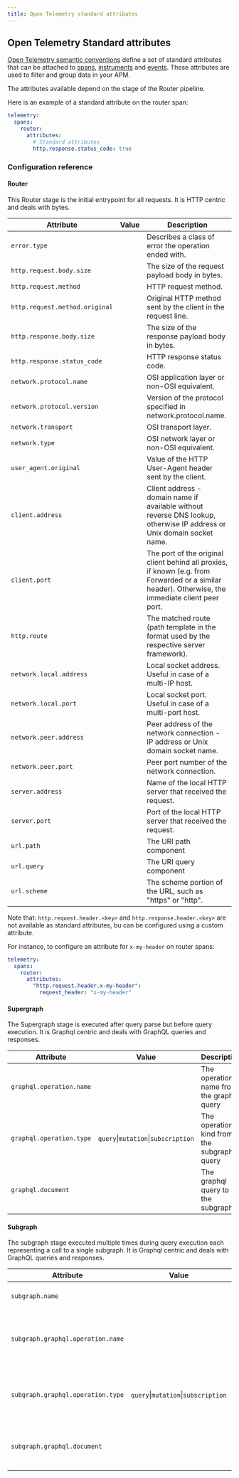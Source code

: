 ```yaml
---
title: Open Telemetry standard attributes
---
```


## Open Telemetry Standard attributes

[Open Telemetry semantic conventions](https://opentelemetry.io/docs/specs/semconv/) define a set of standard attributes 
that can be attached to [spans](spans.mdx), [instruments](instruments.mdx) and [events](events.mdx). These attributes are used to filter and group data in your APM.

The attributes available depend on the stage of the Router pipeline.

Here is an example of a standard attribute on the router span:

```yaml title="router.yaml"
telemetry:
  spans:
    router:
      attributes:
        # Standard attributes
        http.response.status_code: true
```

### Configuration reference 

#### Router
This Router stage is the initial entrypoint for all requests. It is HTTP centric and deals with bytes.

| Attribute                      | Value                               | Description                                                                                                                                        |
|--------------------------------|-------------------------------------|----------------------------------------------------------------------------------------------------------------------------------------------------|
| `error.type`                   |                                     | Describes a class of error the operation ended with.                                                                                               |
| `http.request.body.size`       |                                     | The size of the request payload body in bytes.                                                                                                     |
| `http.request.method`          |                                     | HTTP request method.                                                                                                                               |
| `http.request.method.original` |                                     | Original HTTP method sent by the client in the request line.                                                                                       |
| `http.response.body.size`      |                                     | The size of the response payload body in bytes.                                                                                                    |
| `http.response.status_code`    |                                     | HTTP response status code.                                                                                                                         |
| `network.protocol.name`        |                                     | OSI application layer or non-OSI equivalent.                                                                                                       |
| `network.protocol.version`     |                                     | Version of the protocol specified in network.protocol.name.                                                                                        |
| `network.transport`            |                                     | OSI transport layer.                                                                                                                               |
| `network.type`                 |                                     | OSI network layer or non-OSI equivalent.                                                                                                           |
| `user_agent.original`          |                                     | Value of the HTTP User-Agent header sent by the client.                                                                                            |
| `client.address`               |                                     | Client address - domain name if available without reverse DNS lookup, otherwise IP address or Unix domain socket name.                             |
| `client.port`                  |                                     | The port of the original client behind all proxies, if known (e.g. from Forwarded or a similar header). Otherwise, the immediate client peer port. |
| `http.route`                   |                                     | The matched route (path template in the format used by the respective server framework).                                                           |
| `network.local.address`        |                                     | Local socket address. Useful in case of a multi-IP host.                                                                                           |
| `network.local.port`           |                                     | Local socket port. Useful in case of a multi-port host.                                                                                            |
| `network.peer.address`         |                                     | Peer address of the network connection - IP address or Unix domain socket name.                                                                    |
| `network.peer.port`            |                                     | Peer port number of the network connection.                                                                                                        |
| `server.address`               |                                     | Name of the local HTTP server that received the request.                                                                                           |
| `server.port`                  |                                     | Port of the local HTTP server that received the request.                                                                                           |
| `url.path`                     |                                     | The URI path component                                                                                                                             |
| `url.query`                    |                                     | The URI query component                                                                                                                            |
| `url.scheme`                   |                                     | The scheme portion of the URL, such as "https" or "http".                                                                                          |

Note that: `http.request.header.<key>` and `http.response.header.<key>` are not available as standard attributes, bu can be configured using a custom attribute.

For instance, to configure an attribute for `x-my-header` on router spans:
```yaml title="router.yaml"
telemetry:
  spans:
    router:
      attributes:
        "http.request.header.x-my-header":
          request_header: "x-my-header"
```

#### Supergraph
The Supergraph stage is executed after query parse but before query execution. It is Graphql centric and deals with GraphQL queries and responses.

| Attribute                   | Value                               | Description                                 |
|-----------------------------|-------------------------------------|---------------------------------------------|
| `graphql.operation.name`    |                                     | The operation name from the graphql query   |
| `graphql.operation.type`    | `query`\|`mutation`\|`subscription` | The operation kind from the subgraph query  |
| `graphql.document`          |                                     | The graphql query to the subgraph           |


#### Subgraph
The subgraph stage executed multiple times during query execution each representing a call to a single subgraph.
It is Graphql centric and deals with GraphQL queries and responses.

| Attribute                          | Value                               | Description                                    |
|------------------------------------|-------------------------------------|------------------------------------------------|
| `subgraph.name`                    |                                     | The name of the subgraph                       |
| `subgraph.graphql.operation.name`  |                                     | The operation name from the subgraph query     |
| `subgraph.graphql.operation.type`  | `query`\|`mutation`\|`subscription` | The operation kind from the subgraph query     |
| `subgraph.graphql.document`        |                                     | The graphql query to the subgraph              |
